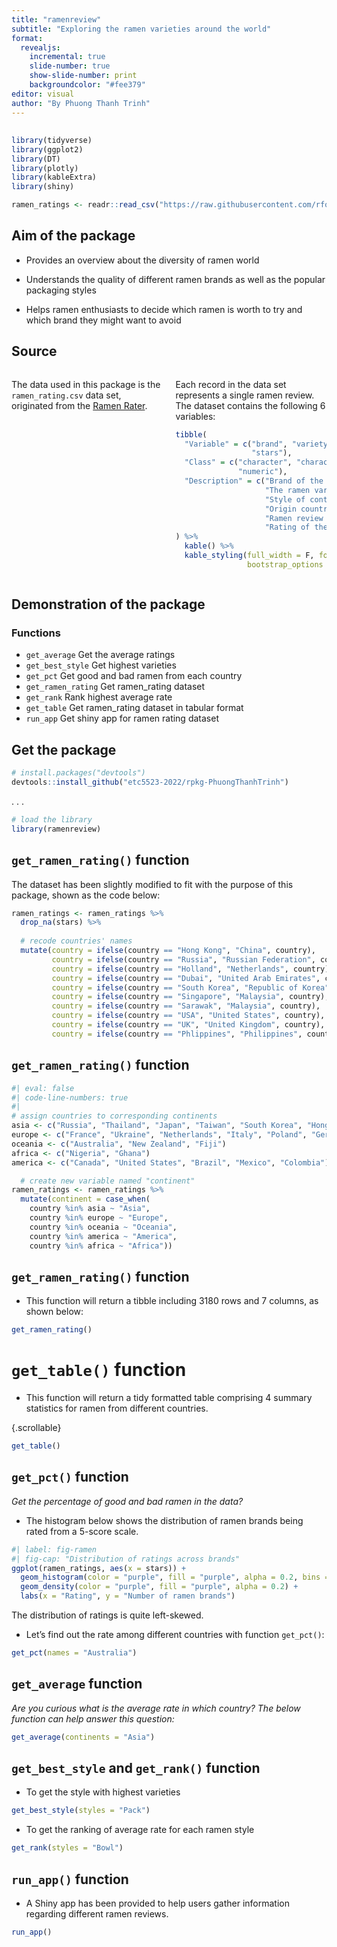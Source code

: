 ```yaml
---
title: "ramenreview"
subtitle: "Exploring the ramen varieties around the world"
format:
  revealjs:
    incremental: true
    slide-number: true
    show-slide-number: print
    backgroundcolor: "#fee379"
editor: visual
author: "By Phuong Thanh Trinh"
---
```


## {background-color="#fee379"- background-image="https://upload.wikimedia.org/wikipedia/commons/f/fc/Kawaii_cat_eating_ramen.jpg"-background-size="1000px"}

```r
library(tidyverse)
library(ggplot2)
library(DT)
library(plotly)
library(kableExtra)
library(shiny)
```

```r
ramen_ratings <- readr::read_csv("https://raw.githubusercontent.com/rfordatascience/tidytuesday/master/data/2019/2019-06-04/ramen_ratings.csv")
```

## Aim of the package

::: incremental
-   Provides an overview about the diversity of ramen world

-   Understands the quality of different ramen brands as well as the popular packaging styles

-   Helps ramen enthusiasts to decide which ramen is worth to try and which brand they might want to avoid
:::

## Source

::: columns
::: {.column width="50%"}
The data used in this package is the `ramen_rating.csv` data set, originated from the [Ramen Rater](https://www.theramenrater.com/resources-2/the-list/).
:::

::: {.column width="50%"}
Each record in the data set represents a single ramen review. The dataset contains the following 6 variables:

```r
tibble(
  "Variable" = c("brand", "variety", "style", "country", "review_number", 
                 "stars"),
  "Class" = c("character", "character", "character", "character", "numeric", 
              "numeric"),
  "Description" = c("Brand of the ramen",
                    "The ramen variety, e.g., a flavor, style, ingredient", 
                    "Style of container (cup, pack, tray)", 
                    "Origin country of the ramen brand",
                    "Ramen review number",
                    "Rating of the ramen ranging from 0-5 (5 is best, 0 is worst)")
) %>%
  kable() %>%
  kable_styling(full_width = F, font_size = 14,
                bootstrap_options = c("striped", "condensed", "bordered"))
```
:::
:::

## Demonstration of the package
### Functions

::: incremental
* `get_average`	Get the average ratings
* `get_best_style`	Get highest varieties
* `get_pct`	Get good and bad ramen from each country
* `get_ramen_rating`	Get ramen_rating dataset
* `get_rank`	Rank highest average rate
* `get_table`	Get ramen_rating dataset in tabular format
* `run_app`	Get shiny app for ramen rating dataset
:::


## Get the package 

::: {.incremental}

```r
# install.packages("devtools")
devtools::install_github("etc5523-2022/rpkg-PhuongThanhTrinh")
```

. . .

```r
# load the library
library(ramenreview)
```

:::

## `get_ramen_rating()` function 

The dataset has been slightly modified to fit with the purpose of this package, shown as the code below:

``` r

ramen_ratings <- ramen_ratings %>%
  drop_na(stars) %>%
  
  # recode countries' names
  mutate(country = ifelse(country == "Hong Kong", "China", country),
         country = ifelse(country == "Russia", "Russian Federation", country),
         country = ifelse(country == "Holland", "Netherlands", country),
         country = ifelse(country == "Dubai", "United Arab Emirates", country),
         country = ifelse(country == "South Korea", "Republic of Korea", country),
         country = ifelse(country == "Singapore", "Malaysia", country),
         country = ifelse(country == "Sarawak", "Malaysia", country),
         country = ifelse(country == "USA", "United States", country),
         country = ifelse(country == "UK", "United Kingdom", country),
         country = ifelse(country == "Phlippines", "Philippines", country))
```

## `get_ramen_rating()` function 

```r
#| eval: false
#| code-line-numbers: true
#| 
# assign countries to corresponding continents
asia <- c("Russia", "Thailand", "Japan", "Taiwan", "South Korea", "Hong Kong", "Malaysia", "China", "Philippines", "Vietnam", "Bangladesh", "Singapore", "Indonesia", "India", "Pakistan", "Nepal", "Myanmar", "Cambodia", "Dubai")
europe <- c("France", "Ukraine", "Netherlands", "Italy", "Poland", "Germany", "Hungary", "United Kingdom", "Finland", "Sweden", "Estonia")
oceania <- c("Australia", "New Zealand", "Fiji")
africa <- c("Nigeria", "Ghana")
america <- c("Canada", "United States", "Brazil", "Mexico", "Colombia")

  # create new variable named "continent"
ramen_ratings <- ramen_ratings %>%
  mutate(continent = case_when(
    country %in% asia ~ "Asia",
    country %in% europe ~ "Europe",
    country %in% oceania ~ "Oceania",
    country %in% america ~ "America",
    country %in% africa ~ "Africa")) 
```

## `get_ramen_rating()` function 

* This function will return a tibble including 3180 rows and 7 columns, as shown below:

``` r
get_ramen_rating()
```



# `get_table()` function { .smaller} 

* This function will return a tidy formatted table comprising 4 summary statistics for ramen from different countries.

{.scrollable}

```r
get_table()
```


## `get_pct()` function {.scrollable}

*Get the percentage of good and bad ramen in the data?*

* The histogram below shows the distribution of ramen brands being rated from a 5-score scale.

```r
#| label: fig-ramen
#| fig-cap: "Distribution of ratings across brands"
ggplot(ramen_ratings, aes(x = stars)) +
  geom_histogram(color = "purple", fill = "purple", alpha = 0.2, bins = 20, aes(y = stat(density))) +
  geom_density(color = "purple", fill = "purple", alpha = 0.2) +
  labs(x = "Rating", y = "Number of ramen brands") 
```

The distribution of ratings is quite left-skewed.

-   Let's find out the rate among different countries with function `get_pct()`:

```r
get_pct(names = "Australia")
```


## `get_average` function

*Are you curious what is the average rate in which country? The below function can help answer this question:*

```r
get_average(continents = "Asia")
```

## `get_best_style` and `get_rank()` function

* To get the style with highest varieties
```r
get_best_style(styles = "Pack")
```

* To get the ranking of average rate for each ramen style

```r
get_rank(styles = "Bowl")
```

## `run_app()` function

* A Shiny app has been provided to help users gather information regarding different ramen reviews.

```r
run_app()
```


## {background-image="https://upload.wikimedia.org/wikipedia/commons/thumb/d/d6/Thank-new-yellow-transparent.svg/600px-Thank-new-yellow-transparent.svg.png?20200609150708"-background-size="1000px"}
